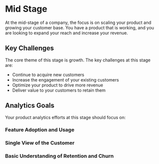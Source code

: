 # Mid Stage

At the mid-stage of a company, the focus is on scaling your product and growing your customer base.
You have a product that is working, and you are looking to expand your reach and increase your revenue.

## Key Challenges

The core theme of this stage is growth. The key challenges at this stage are:

- Continue to acquire new customers
- Increase the engagement of your existing customers
- Optimize your product to drive more revenue
- Deliver value to your customers to retain them

## Analytics Goals

Your product analytics efforts at this stage should focus on:

### Feature Adoption and Usage

### Single View of the Customer

### Basic Understanding of Retention and Churn
